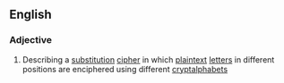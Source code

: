 ==English==

===Adjective===
{{wikipedia|polyalphabetic cipher}}
{{en-adj}}

# Describing a [[substitution]] [[cipher]] in which [[plaintext]] [[letter]]s in different positions are enciphered using different [[cryptalphabet]]s